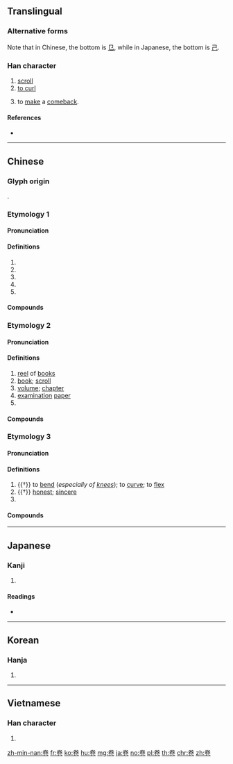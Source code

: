 {{character info/new}}
{{also|巻|捲}}
==Translingual==
{{ja-forms|[[巻]]|卷|卷}}
{{stroke order|type=animate}}

===Alternative forms===
Note that in Chinese, the bottom is [[㔾]], while in Japanese, the bottom is [[己]].

===Han character===
{{Han char|rn=26|rad=卩|as=06|sn=8|four=90712|canj=FQSU}}

# [[scroll#Noun|scroll]]
# [[curl#Verb|to curl]]
# {{lb|zh|literary}} to [[make]] a [[comeback]]. {{rfv-sense}} <!-- Only used in compound terms such as 巻き返し (Japanese) and 卷土重來 (Mandarin Chinese) -->

====References====
* {{Han ref|kx=0159.230|dkj=02860|dj=0365.050|hdz=10315.030|uh=5377|ud=21367|bh=A8F7|bd=43255}}

----

==Chinese==

===Glyph origin===
{{Han etym}}
{{Han compound|龹|卩|ls=psc|c1=p|c2=s}}.

===Etymology 1===
{{zh-forms|t2=捲}}

====Pronunciation====
{{zh-pron
|m=juǎn,er=y
|c=gyun2,gyun3
|h=pfs=kién
|md=guōng
|mn=kńg
|w=2jyoe
|mc=3
|oc=1,2
|cat=v,n,cls
}}

====Definitions====
{{zh-hanzi}}

# {{zh-alt-form|捲|to [[roll]] up; to [[roll]]}}
# {{zh-alt-form|捲|to [[sweep]] up; to [[carry]] along; to [[sweep]] away}}
# {{zh-alt-form|捲|to [[embroil]]; to [[involve]]}}
# {{zh-alt-form|捲|[[roll]]; [[cylinder]]; [[tube]]; [[scroll]]}}
# {{zh-classifier|[[rolled]] objects|t=[[roll]]s, [[reel]]s}}

====Compounds====
{{zh-der|fold=1|卷雲|卷甲|卷地皮|卷棚|卷積雲|微卷|卷幘|卷心菜|卷舌|卷繖花序|卷旗息鼓|席卷|席卷天下|卷柏|卷層雲|卷鬚|卷葉蛾|卷舒|卷耳|卷懷|卷尾猴|卷土重來|水逝雲卷|手卷|漫卷|海帶卷|韜戈卷甲|蛋卷|膠卷|電卷風馳|銀絲卷|電卷星飛|風馳電卷|舒卷}}

===Etymology 2===
{{zh-forms}}

====Pronunciation====
{{zh-pron
|m=juàn,er=y
|c=gyun2,gyun3
|h=pfs=kién
|md=guóng
|mn=kǹg/koàn
|mn_note=kǹg - vernacular; koàn - literary
|w=2jyoe
|mc=2+4
|oc=n,4+3
|cat=n,cls
}}

====Definitions====
{{zh-hanzi}}

# [[reel]] of [[book]]s
# [[book]]; [[scroll]]
# [[volume]]; [[chapter]]
# [[examination]] [[paper]]
# {{zh-classifier|[[volume]] or [[chapter]] of [[book]]s}}

====Compounds====
{{zh-der|fold=1|卷軸|問卷調查|卷帙|交卷|刷卷|卷帙浩繁|卷紙|卷軸裝|官卷|交白卷|卷宗|寶卷|審囚刷卷|宣卷|壓卷|卷子|問卷|亹亹不卷|展卷|把卷|案卷|手不釋卷|白卷|書卷|披卷|萬卷|溫卷|硃卷|掩卷|書卷氣|課卷|黃卷青燈|篇卷|繳卷|開卷有得|縑緗黃卷|閉卷考|落卷|開卷考|開卷|行卷|開卷有益|墨卷|黃卷|魚籃寶卷|考卷|繳白卷|青燈黃卷|閱卷|釋卷|答案卷|調卷|試卷|評卷|經卷}}

===Etymology 3===
{{zh-forms|alt=婘}}

====Pronunciation====
{{zh-pron
|m=quán
|c=kyun4
|mc=1
|oc=2,1
|cat=v,a
}}

====Definitions====
{{zh-hanzi}}

# {{†}} to [[bend]] (''especially of [[knee]]s''); to [[curve]]; to [[flex]]
# {{†}} [[honest]]; [[sincere]]
# {{zh-alt-form|婘|[[fine]]; [[good]]}}

====Compounds====
{{zh-der|fold=1|卷婁|卷曲|卷阿|卷髮|卷卷|連卷}}

----

==Japanese==
{{ja-kanji forms|巻|卷}}

===Kanji===
{{ja-kanji|grade=|rs=卩06|style=ky|shin=巻}}

# {{defn|lang=ja|sort=卩06}}

====Readings====
* {{ja-readings|goon=[[けん]] (ken)|kanon=[[けん]] (ken)|kanyoon=[[かん]] (kan)|kun=[[まく]] (maku)}}

----

==Korean==

===Hanja===
{{ko-hanja|hangeul=[[권]]|rv=gwon|mr=kwŏn}}

# {{defn|lang=ko|sort=卩06}}

----

==Vietnamese==

===Han character===
{{vi-hantu|quyển, cuốn, quấn|rs=卩06}}

# {{defn|lang=vi|sort=卩06}}

[[zh-min-nan:卷]]
[[fr:卷]]
[[ko:卷]]
[[hu:卷]]
[[mg:卷]]
[[ja:卷]]
[[no:卷]]
[[pl:卷]]
[[th:卷]]
[[chr:卷]]
[[zh:卷]]